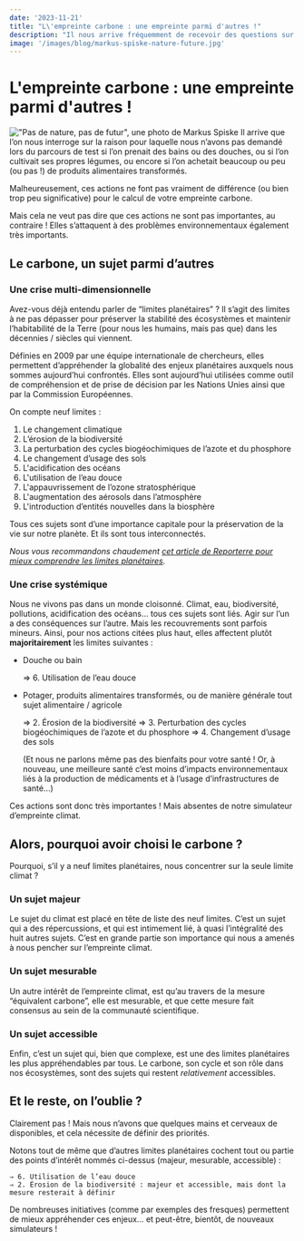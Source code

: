 ```yaml
---
date: '2023-11-21'
title: "L\'empreinte carbone : une empreinte parmi d'autres !"
description: "Il nous arrive fréquemment de recevoir des questions sur des écogestes absents du simulateur Nos Gestes Climat. C\'est que l\'empreinte carbone n\'est pas le seul enjeu planétaire d\'importance... loin de là ! On en compte neuf à surveiller de près."
image: '/images/blog/markus-spiske-nature-future.jpg'
---
```


# L'empreinte carbone : une empreinte parmi d'autres !

!["Pas de nature, pas de futur", une photo de Markus Spiske](/images/blog/markus-spiske-nature-future.jpg)
Il arrive que l’on nous interroge sur la raison pour laquelle nous n’avons pas demandé lors du parcours de test si l’on prenait des bains ou des douches, ou si l’on cultivait ses propres légumes, ou encore si l’on achetait beaucoup ou peu (ou pas !) de produits alimentaires transformés.

Malheureusement, ces actions ne font pas vraiment de différence (ou bien trop peu significative) pour le calcul de votre empreinte carbone.

Mais cela ne veut pas dire que ces actions ne sont pas importantes, au contraire ! Elles s’attaquent à des problèmes environnementaux également très importants.

## Le carbone, un sujet parmi d’autres

### Une crise multi-dimensionnelle

Avez-vous déjà entendu parler de “limites planétaires” ? Il s’agit des limites à ne pas dépasser pour préserver la stabilité des écosystèmes et maintenir l’habitabilité de la Terre (pour nous les humains, mais pas que) dans les décennies / siècles qui viennent.

Définies en 2009 par une équipe internationale de chercheurs, elles permettent d’appréhender la globalité des enjeux planétaires auxquels nous sommes aujourd’hui confrontés. Elles sont aujourd’hui utilisées comme outil de compréhension et de prise de décision par les Nations Unies ainsi que par la Commission Européennes.

On compte neuf limites : 

1. Le changement climatique
2. L’érosion de la biodiversité
3. La perturbation des cycles biogéochimiques de l’azote et du phosphore
4. Le changement d’usage des sols
5. L'acidification des océans 
6. L'utilisation de l’eau douce
7. L'appauvrissement de l’ozone stratosphérique
8. L'augmentation des aérosols dans l’atmosphère
9. L'introduction d’entités nouvelles dans la biosphère

Tous ces sujets sont d’une importance capitale pour la préservation de la vie sur notre planète. Et ils sont tous interconnectés.

_Nous vous recommandons chaudement [cet article de Reporterre pour mieux comprendre les limites planétaires](https://reporterre.net/Qu-est-ce-que-les-limites-planetaires)._

### Une crise systémique

Nous ne vivons pas dans un monde cloisonné. Climat, eau, biodiversité, pollutions, acidification des océans… tous ces sujets sont liés. Agir sur l’un a des conséquences sur l’autre. Mais les recouvrements sont parfois mineurs. Ainsi, pour nos actions citées plus haut, elles affectent plutôt **majoritairement** les limites suivantes :

- Douche ou bain
    
    ⇒ 6. Utilisation de l’eau douce
    
- Potager, produits alimentaires transformés, ou de manière générale tout sujet alimentaire / agricole
    
    ⇒ 2. Érosion de la biodiversité
    ⇒ 3. Perturbation des cycles biogéochimiques de l’azote et du phosphore
    ⇒ 4. Changement d’usage des sols
    
    (Et nous ne parlons même pas des bienfaits pour votre santé ! Or, à nouveau, une meilleure santé c’est moins d’impacts environnementaux liés à la production de médicaments et à l’usage d’infrastructures de santé…)
    

Ces actions sont donc très importantes ! Mais absentes de notre simulateur d’empreinte climat.

## Alors, pourquoi avoir choisi le carbone ?

Pourquoi, s’il y a neuf limites planétaires, nous concentrer sur la seule limite climat ?

### Un sujet majeur

Le sujet du climat est placé en tête de liste des neuf limites. C’est un sujet qui a des répercussions, et qui est intimement lié, à quasi l’intégralité des huit autres sujets. C’est en grande partie son importance qui nous a amenés à nous pencher sur l’empreinte climat.

### Un sujet mesurable

Un autre intérêt de l’empreinte climat, est qu’au travers de la mesure “équivalent carbone”, elle est mesurable, et que cette mesure fait consensus au sein de la communauté scientifique.

### Un sujet accessible

Enfin, c’est un sujet qui, bien que complexe, est une des limites planétaires les plus appréhendables par tous. Le carbone, son cycle et son rôle dans nos écosystèmes, sont des sujets qui restent *relativement* accessibles.

## Et le reste, on l’oublie ?

Clairement pas ! Mais nous n’avons que quelques mains et cerveaux de disponibles, et cela nécessite de définir des priorités. 

Notons tout de même que d’autres limites planétaires cochent tout ou partie des points d’intérêt nommés ci-dessus (majeur, mesurable, accessible) : 

    ⇒ 6. Utilisation de l’eau douce 
    ⇒ 2. Érosion de la biodiversité : majeur et accessible, mais dont la mesure resterait à définir

De nombreuses initiatives (comme par exemples des fresques) permettent de mieux appréhender ces enjeux… et peut-être, bientôt, de nouveaux simulateurs !